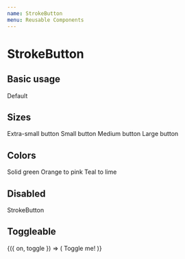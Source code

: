 ```yaml
---
name: StrokeButton
menu: Reusable Components
---
```




# StrokeButton

<Props of={StrokeButton} />

## Basic usage

<Playground>
  <StrokeButton>Default</StrokeButton>
</Playground>

## Sizes

<Playground>
  <StrokeButton size="xsmall">
    Extra-small button
  </StrokeButton>
</Playground>

<Playground>
  <StrokeButton size="small">
    Small button
  </StrokeButton>
</Playground>

<Playground>
  <StrokeButton size="medium">
    Medium button
  </StrokeButton>
</Playground>

<Playground>
  <StrokeButton size="large">
    Large button
  </StrokeButton>
</Playground>

## Colors

<Playground>
  <StrokeButton strokeColors={[RAW_COLORS.green[500], RAW_COLORS.green[500]]}>
    Solid green
  </StrokeButton>
</Playground>

<Playground>
  <StrokeButton strokeColors={[RAW_COLORS.orange[500], RAW_COLORS.pink[300]]}>
    Orange to pink
  </StrokeButton>
</Playground>

<Playground>
  <StrokeButton strokeColors={[RAW_COLORS.teal[700], RAW_COLORS.lime[500]]}>
    Teal to lime
  </StrokeButton>
</Playground>

## Disabled

<Playground>
  <StrokeButton disabled>
    StrokeButton
  </StrokeButton>
</Playground>

## Toggleable

<Playground>
  <ToggleState>
    {({ on, toggle }) => (
      <StrokeButton showStroke={on} onClick={toggle}>
        Toggle me!
      </StrokeButton>
    )}
  </ToggleState>
</Playground>
